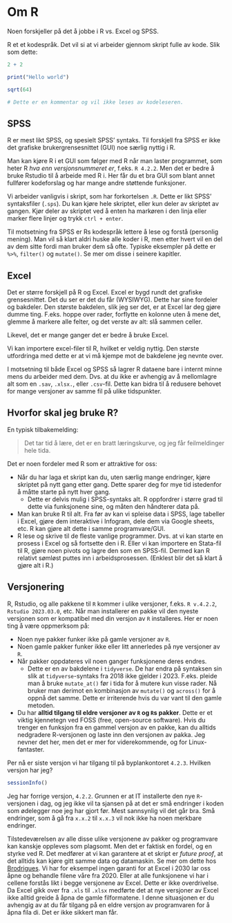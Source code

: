 # Om R

Noen forskjeller på det å jobbe i R vs. Excel og SPSS.

R et et kodespråk. Det vil si at vi arbeider gjennom skript fulle av kode. Slik som dette:

```r
2 + 2 

print("Hello world")

sqrt(64)

# Dette er en kommentar og vil ikke leses av kodeleseren.
```


## SPSS

R er mest likt SPSS, og spesielt SPSS' syntaks. Til forskjell fra SPSS er ikke det grafiske brukergrensesnittet (GUI) noe særlig nyttig i R.

Man kan kjøre R i et GUI som følger med R når man laster programmet, som heter R *hva enn versjonsnummeret er*, f.eks. `R 4.2.2`. Men det er bedre å bruke Rstudio til å arbeide med R i. Her får du et bra GUI som blant annet fullfører kodeforslag og har mange andre støttende funksjoner.

Vi arbeider vanligvis i skript, som har forkortelsen `.R`. Dette er likt SPSS' syntaksfiler (`.sps`). Du kan kjøre hele skriptet, eller kun deler av skriptet av gangen. Kjør deler av skriptet ved å enten ha markøren i den linja eller marker flere linjer og trykk `ctrl + enter`. 

Til motsetning fra SPSS er Rs kodespråk lettere å lese og forstå (personlig mening). Man vil så klart aldri huske alle koder i R, men etter hvert vil en del av dem sitte fordi man bruker dem så ofte. Typiske eksempler på dette er `%>%`, `filter()` og `mutate()`. Se mer om disse i seinere kapitler.

<!-- lenke -->

## Excel

Det er større forskjell på R og Excel. Excel er bygd rundt det grafiske grensesnittet. Det du ser er det du får (WYSIWYG). Dette har sine fordeler og bakdeler. Den største bakdelen, slik jeg ser det, er at Excel lar deg gjøre dumme ting. F.eks. hoppe over rader, forflytte en kolonne uten å mene det, glemme å markere alle felter, og det verste av alt: slå sammen celler. 

Likevel, det er mange ganger det er bedre å bruke Excel. 

Vi kan importere excel-filer til R, hvilket er veldig nyttig. Den største utfordringa med dette er at vi må kjempe mot de bakdelene jeg nevnte over. 

<!-- lenke -->

I motsetning til både Excel og SPSS så lagrer R dataene bare i internt minne mens du arbeider med dem. Dvs. at du ikke er avhengig av å mellomlagre alt som en `.sav`, `.xlsx.`, eller `.csv`-fil. Dette kan bidra til å redusere behovet for mange versjoner av samme fil på ulike tidspunkter.

## Hvorfor skal jeg bruke R?

En typisk tilbakemelding:

> Det tar tid å lære, det er en bratt læringskurve, og jeg får feilmeldinger hele tida.

Det er noen fordeler med R som er attraktive for oss:

- Når du har laga et skript kan du, uten særlig mange endringer, kjøre skriptet på nytt gang etter gang. Dette sparer deg for mye tid istedenfor å måtte starte på nytt hver gang.
  - Dette er delvis mulig i SPSS-syntaks alt. R oppfordrer i større grad til dette via funksjonene sine, og måten den håndterer data på.
- Man kan bruke R til alt. Fra før av kan vi spleise data i SPSS, lage tabeller i Excel, gjøre dem interaktive i Infogram, dele dem via Google sheets, etc. R kan gjøre alt dette i samme programvare/GUI. 
- R lese og skrive til de fleste vanlige programmer. Dvs. at vi kan starte en prosess i Excel og så fortsette den i R. Eller vi kan importere en Stata-fil til R, gjøre noen pivots og lagre den som en SPSS-fil. Dermed kan R relativt sømløst puttes inn i arbeidsprosessen. (Enklest blir det så klart å gjøre alt i R.)

## Versjonering

R, Rstudio, og alle pakkene til `R` kommer i ulike versjoner, f.eks. `R v.4.2.2`, `Rstudio 2023.03.0`, etc. Når man installerer en pakke vil den nyeste versjonen som er kompatibel med din versjon av `R` installeres. Her er noen ting å være oppmerksom på: <!-- cannot get links to work -->

- Noen nye pakker funker ikke på gamle versjoner av `R`.
- Noen gamle pakker funker ikke eller litt annerledes på nye versjoner av `R`.
- Når pakker oppdateres vil noen ganger funksjonene deres endres.
  - Dette er en av bakdelene i `tidyverse`. De har endra på syntaksen sin slik at `tidyverse`-syntaks fra 2018 ikke gjelder i 2023. F.eks. pleide man å bruke `mutate_at()` før i tida for å mutere kun visse rader. Nå bruker man derimot en kombinasjon av `mutate()` og `across()` for å oppnå det samme. Dette er irriterende hvis du var vant til den gamle metoden.
- Du har **alltid tilgang til eldre versjoner av `R` og `R`s pakker**. Dette er et viktig kjennetegn ved FOSS (free, open-source software). Hvis du trenger en funksjon fra en gammel versjon av en pakke, kan du alltids nedgradere R-versjonen og laste inn den versjonen av pakka. Jeg nevner det her, men det er mer for viderekommende, og for Linux-fantaster.

Per nå er siste versjon vi har tilgang til på byplankontoret `4.2.3`. Hvilken versjon har jeg?

```r
sessionInfo()
```

Jeg har forrige versjon, `4.2.2`. Grunnen er at IT installerte den nye `R`-versjonen i dag, og jeg ikke vil ta sjansen på at det er små endringer i koden som ødelegger noe jeg har gjort før. Mest sannsynlig vil det går bra. Små endringer, som å gå fra `x.x.2` til `x.x.3` vil nok ikke ha noen merkbare endringer.

Tilstedeværelsen av alle disse ulike versjonene av pakker og programvare kan kanskje oppleves som plagsomt. Men det er faktisk en fordel, og en styrke ved R. Det medfører at vi kan garantere at et skript er *future proof*, at det alltids kan kjøre gitt samme data og datamaskin. Se mer om dette hos [Brodrigues](https://www.brodrigues.co/blog/2022-11-16-open_source_repro/). Vi har for eksempel ingen garanti for at Excel i 2030 lar oss åpne og behandle filene våre fra 2020. Eller at alle funksjonene vi har i cellene forstås likt i begge versjonene av Excel. Dette er ikke overdrivelse. Da Excel gikk over fra `.xls` til `.xlsx` medførte det at nye versjoner av Excel ikke alltid greide å åpna de gamle filformatene. I denne situasjonen er du avhengig av at du får tilgang på en eldre versjon av programvaren for å åpna fila di. Det er ikke sikkert man får. 